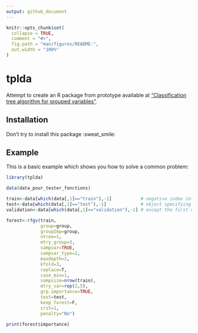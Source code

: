 ```yaml
---
output: github_document
---
```


<!-- README.md is generated from README.Rmd. Please edit that file -->

```r
knitr::opts_chunk$set(
  collapse = TRUE,
  comment = "#>",
  fig.path = "man/figures/README-",
  out.width = "100%"
)
```
# tplda

Attempt to create an R package from prototype available at ["Classification tree algorithm for grouped variables"](https://github.com/apoterie/TPLDA).

## Installation

Don't try to install this package :sweat_smile:

## Example

This is a basic example which shows you how to solve a common problem:

```r
library(tplda)

data(data_pour_tester_fonctions)

train<-data[which(data[,1]=="train"),-1]           # negative index into the `data` 
test<-data[which(data[,1]=="test"),-1]             # object specifying all rows and all columns 
validation<-data[which(data[,1]=="validation"),-1] # except the first column.

forest<-rfgv(train,
             group=group,
             groupImp=group,
             ntree=1,
             mtry_group=3,
             sampvar=TRUE,
             sampvar_type=2,
             maxdepth=2,
             kfold=3,
             replace=T,
             case_min=1,
             sampsize=nrow(train),
             mtry_var=rep(2,5),
             grp.importance=TRUE,
             test=test,
             keep_forest=F,
             crit=1,
             penalty="No")

print(forest$importance)
```
